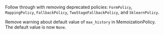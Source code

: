 Follow through with removing deprecated policies: `FormPolicy`, `MappingPolicy`, `FallbackPolicy`, `TwoStageFallbackPolicy`, and `SklearnPolicy`.

Remove warning about default value of `max_history` in MemoizationPolicy. The default value is now `None`.
